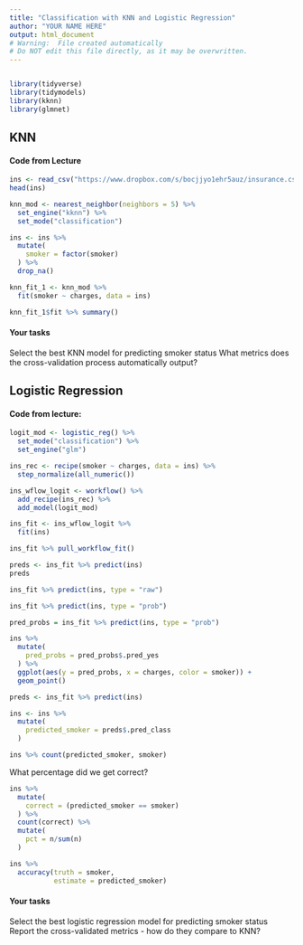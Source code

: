 ```yaml
---
title: "Classification with KNN and Logistic Regression"
author: "YOUR NAME HERE"
output: html_document
# Warning:  File created automatically
# Do NOT edit this file directly, as it may be overwritten.
---
```


```r
```

```r
library(tidyverse)
library(tidymodels)
library(kknn)
library(glmnet)
```

## KNN

#### Code from Lecture

```r
ins <- read_csv("https://www.dropbox.com/s/bocjjyo1ehr5auz/insurance.csv?dl=1")
head(ins)
```

```r
knn_mod <- nearest_neighbor(neighbors = 5) %>%
  set_engine("kknn") %>%
  set_mode("classification")
```

```r
ins <- ins %>%
  mutate(
    smoker = factor(smoker)
  ) %>%
  drop_na()
```

```r
knn_fit_1 <- knn_mod %>%
  fit(smoker ~ charges, data = ins)

knn_fit_1$fit %>% summary()
```

#### Your tasks

Select the best KNN model for predicting smoker status
What metrics does the cross-validation process automatically output?

## Logistic Regression

#### Code from lecture:

```r
logit_mod <- logistic_reg() %>%
  set_mode("classification") %>%
  set_engine("glm")
```

```r
ins_rec <- recipe(smoker ~ charges, data = ins) %>%
  step_normalize(all_numeric())
```

```r
ins_wflow_logit <- workflow() %>%
  add_recipe(ins_rec) %>%
  add_model(logit_mod)

ins_fit <- ins_wflow_logit %>%
  fit(ins)

ins_fit %>% pull_workflow_fit()
```

```r
preds <- ins_fit %>% predict(ins)
preds
```

```r
ins_fit %>% predict(ins, type = "raw")
```

```r
ins_fit %>% predict(ins, type = "prob")
```

```r
pred_probs = ins_fit %>% predict(ins, type = "prob")

ins %>%
  mutate(
    pred_probs = pred_probs$.pred_yes
  ) %>%
  ggplot(aes(y = pred_probs, x = charges, color = smoker)) +
  geom_point()
```

```r
preds <- ins_fit %>% predict(ins)

ins <- ins %>%
  mutate(
    predicted_smoker = preds$.pred_class
  ) 

ins %>% count(predicted_smoker, smoker)
```

What percentage did we get correct?

```r
ins %>%
  mutate(
    correct = (predicted_smoker == smoker)
  ) %>%
  count(correct) %>%
  mutate(
    pct = n/sum(n)
  )
```

```r
ins %>%
  accuracy(truth = smoker,
           estimate = predicted_smoker)
```

#### Your tasks

Select the best logistic regression model for predicting smoker status
Report the cross-validated metrics - how do they compare to KNN?

